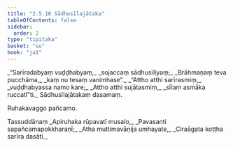 ```yaml
---
title: "2.5.10 Sādhusīlajātaka"
tableOfContents: false
sidebar:
  order: 2
type: "tipitaka"
basket: "su"
book: "ja1"
---
```



<DynamicBreadcrumb />

<Division number="99" book="ja1">

<Paragraph number="497" type="verses" book="ja1">
_“Sarīradabyaṃ vuḍḍhabyaṃ,_  
_sojaccaṃ sādhusīliyaṃ;_  
_Brāhmaṇaṃ teva pucchāma,_  
_kaṃ nu tesaṃ vanimhase”._  

</Paragraph>

</Division>
<Division number="100" book="ja1">

<Paragraph number="498" type="verses" book="ja1">
_“Attho atthi sarīrasmiṃ,_  
_vuḍḍhabyassa namo kare;_  
_Attho atthi sujātasmiṃ,_  
_sīlaṃ asmāka ruccatī”ti._  


</Paragraph>
</Division>

<Paragraph number="499" type="center" book="ja1">
Sādhusīlajātakaṃ dasamaṃ.

  
Ruhakavaggo pañcamo.



</Paragraph>

<Paragraph number="500" type="center" book="ja1">
Tassuddānaṃ


</Paragraph>

<Paragraph number="501" type="verses" book="ja1">
_Apiruhaka rūpavatī musalo,_  
_Pavasanti sapañcamapokkharaṇī;_  
_Atha muttimavāṇija umhayate,_  
_Ciraāgata koṭṭha sarīra dasāti._
</Paragraph>